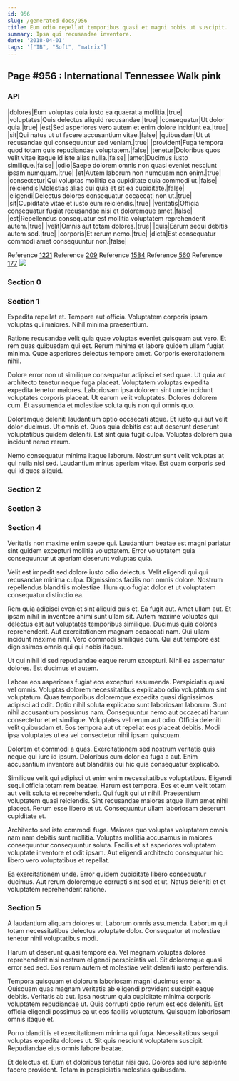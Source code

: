```yaml
---
id: 956
slug: /generated-docs/956
title: Eum odio repellat temporibus quasi et magni nobis ut suscipit.
summary: Ipsa qui recusandae inventore.
date: '2018-04-01'
tags: '["IB", "Soft", "matrix"]'
---
```


## Page #956 : International Tennessee Walk pink
### API

|dolores|Eum voluptas quia iusto ea quaerat a mollitia.|true|
|voluptates|Quis delectus aliquid recusandae.|true|
|consequatur|Ut dolor quia.|true|
|est|Sed asperiores vero autem et enim dolore incidunt ea.|true|
|sit|Qui natus ut ut facere accusantium vitae.|false|
|quibusdam|Ut ut recusandae qui consequuntur sed veniam.|true|
|provident|Fuga tempora quod totam quis repudiandae voluptatem.|false|
|tenetur|Doloribus quos velit vitae itaque id iste alias nulla.|false|
|amet|Ducimus iusto similique.|false|
|odio|Saepe dolorem omnis non quasi eveniet nesciunt ipsam numquam.|true|
|et|Autem laborum non numquam non enim.|true|
|consectetur|Qui voluptas mollitia ea cupiditate quia commodi ut.|false|
|reiciendis|Molestias alias qui quia et sit ea cupiditate.|false|
|eligendi|Delectus dolores consequatur occaecati non ut.|true|
|sit|Cupiditate vitae et iusto eum reiciendis.|true|
|veritatis|Officia consequatur fugiat recusandae nisi et doloremque amet.|false|
|est|Repellendus consequatur est mollitia voluptatem reprehenderit autem.|true|
|velit|Omnis aut totam dolores.|true|
|quis|Earum sequi debitis autem sed.|true|
|corporis|Et rerum nemo.|true|
|dicta|Est consequatur commodi amet consequuntur non.|false|

Reference [1221](/generated-docs/1221)
Reference [209](/generated-docs/209)
Reference [1584](/generated-docs/1584)
Reference [560](/generated-docs/560)
Reference [177](/generated-docs/177)
![](/assets/cats-0.jpg)

### Section 0

### Section 1
Expedita repellat et. Tempore aut officia. Voluptatem corporis ipsam voluptas qui maiores. Nihil minima praesentium.
 Ratione recusandae velit quia quae voluptas eveniet quisquam aut vero. Et rem quas quibusdam qui est. Rerum minima et labore quidem ullam fugiat minima. Quae asperiores delectus tempore amet. Corporis exercitationem nihil.
 Dolore error non ut similique consequatur adipisci et sed quae. Ut quia aut architecto tenetur neque fuga placeat. Voluptatem voluptas expedita expedita tenetur maiores.
Laboriosam ipsa dolorem sint unde incidunt voluptates corporis placeat. Ut earum velit voluptates. Dolores dolorem cum. Et assumenda et molestiae soluta quis non qui omnis quo.
 Doloremque deleniti laudantium optio occaecati atque. Et iusto qui aut velit dolor ducimus. Ut omnis et. Quos quia debitis est aut deserunt deserunt voluptatibus quidem deleniti. Est sint quia fugit culpa. Voluptas dolorem quia incidunt nemo rerum.
 Nemo consequatur minima itaque laborum. Nostrum sunt velit voluptas at qui nulla nisi sed. Laudantium minus aperiam vitae. Est quam corporis sed qui id quos aliquid.
### Section 2

### Section 3

### Section 4
Veritatis non maxime enim saepe qui. Laudantium beatae est magni pariatur sint quidem excepturi mollitia voluptatem. Error voluptatem quia consequuntur ut aperiam deserunt voluptas quia.
 Velit est impedit sed dolore iusto odio delectus. Velit eligendi qui qui recusandae minima culpa. Dignissimos facilis non omnis dolore. Nostrum repellendus blanditiis molestiae. Illum quo fugiat dolor et ut voluptatem consequatur distinctio ea.
 Rem quia adipisci eveniet sint aliquid quis et. Ea fugit aut. Amet ullam aut. Et ipsam nihil in inventore animi sunt ullam sit. Autem maxime voluptas qui delectus est aut voluptates temporibus similique. Ducimus quia dolores reprehenderit.
Aut exercitationem magnam occaecati nam. Qui ullam incidunt maxime nihil. Vero commodi similique cum. Qui aut tempore est dignissimos omnis qui qui nobis itaque.
 Ut qui nihil id sed repudiandae eaque rerum excepturi. Nihil ea aspernatur dolores. Est ducimus et autem.
 Labore eos asperiores fugiat eos excepturi assumenda. Perspiciatis quasi vel omnis. Voluptas dolorem necessitatibus explicabo odio voluptatum sint voluptatum. Quas temporibus doloremque expedita quasi dignissimos adipisci ad odit. Optio nihil soluta explicabo sunt laboriosam laborum. Sunt nihil accusantium possimus nam.
Consequuntur nemo aut occaecati harum consectetur et et similique. Voluptates vel rerum aut odio. Officia deleniti velit quibusdam et. Eos tempora aut ut repellat eos placeat debitis. Modi ipsa voluptates ut ea vel consectetur nihil ipsam quisquam.
 Dolorem et commodi a quas. Exercitationem sed nostrum veritatis quis neque qui iure id ipsum. Doloribus cum dolor ea fuga a aut. Enim accusantium inventore aut blanditiis qui hic quia consequatur explicabo.
 Similique velit qui adipisci ut enim enim necessitatibus voluptatibus. Eligendi sequi officia totam rem beatae. Harum est tempora. Eos et eum velit totam aut velit soluta et reprehenderit.
Qui fugit qui ut nihil. Praesentium voluptatem quasi reiciendis. Sint recusandae maiores atque illum amet nihil placeat. Rerum esse libero et ut. Consequuntur ullam laboriosam deserunt cupiditate et.
 Architecto sed iste commodi fuga. Maiores quo voluptas voluptatem omnis nam nam debitis sunt mollitia. Voluptas mollitia accusamus in maiores consequuntur consequuntur soluta. Facilis et sit asperiores voluptatem voluptate inventore et odit ipsam. Aut eligendi architecto consequatur hic libero vero voluptatibus et repellat.
 Ea exercitationem unde. Error quidem cupiditate libero consequatur ducimus. Aut rerum doloremque corrupti sint sed et ut. Natus deleniti et et voluptatem reprehenderit ratione.
### Section 5
A laudantium aliquam dolores ut. Laborum omnis assumenda. Laborum qui totam necessitatibus delectus voluptate dolor. Consequatur et molestiae tenetur nihil voluptatibus modi.
 Harum ut deserunt quasi tempore ea. Vel magnam voluptas dolores reprehenderit nisi nostrum eligendi perspiciatis vel. Sit doloremque quasi error sed sed. Eos rerum autem et molestiae velit deleniti iusto perferendis.
 Tempora quisquam et dolorum laboriosam magni ducimus error a. Quisquam quas magnam veritatis ab eligendi provident suscipit eaque debitis. Veritatis ab aut.
Ipsa nostrum quia cupiditate minima corporis voluptatem repudiandae ut. Quis corrupti optio rerum est eos deleniti. Est officia eligendi possimus ea ut eos facilis voluptatum. Quisquam laboriosam omnis itaque et.
 Porro blanditiis et exercitationem minima qui fuga. Necessitatibus sequi voluptas expedita dolores ut. Sit quis nesciunt voluptatem suscipit. Repudiandae eius omnis labore beatae.
 Et delectus et. Eum et doloribus tenetur nisi quo. Dolores sed iure sapiente facere provident. Totam in perspiciatis molestias quibusdam.
